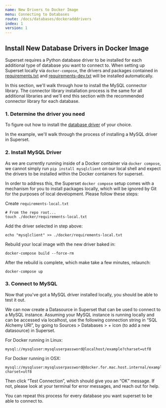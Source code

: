 ```yaml
---
name: New Drivers to Docker Image
menu: Connecting to Databases
route: /docs/databases/dockeradddrivers
index: 1
version: 1
---
```

## Install New Database Drivers in Docker Image 

Superset requires a Python database driver to be installed for each additional type of database you
want to connect to. When setting up Superset locally via `docker-compose`, the drivers and packages
contained in
[requirements.txt](https://github.com/apache/incubator-superset/blob/master/requirements.txt) and
[requirements-dev.txt](https://github.com/apache/incubator-superset/blob/master/requirements-dev.txt)
will be installed automatically.

In this section, we'll walk through how to install the MySQL connector library. The connector
library installation process is the same for all additional libraries and we'll end this section
with the recommended connector library for each database.

### 1. Determine the driver you need

To figure out how to install the [database driver](/docs/databases/installing-database-drivers) of your choice. 

In the example, we'll walk through the process of installing a MySQL driver in Superset.

### 2. Install MySQL Driver

As we are currently running inside of a Docker container via `docker compose`, we cannot simply run
`pip install mysqlclient` on our local shell and expect the drivers to be installed within the
Docker containers for superset.

In order to address this, the Superset `docker compose` setup comes with a mechanism for you to
install packages locally, which will be ignored by Git for the purposes of local development. Please
follow these steps:

Create `requirements-local.txt`

```
# From the repo root...
touch ./docker/requirements-local.txt
```

Add the driver selected in step above:

```
echo "mysqlclient" >> ./docker/requirements-local.txt
```

Rebuild your local image with the new driver baked in:

```
docker-compose build --force-rm
```

After the rebuild is complete, which make take a few minutes, relaunch:

```
docker-compose up
```

### 3. Connect to MySQL

Now that you've got a MySQL driver installed locally, you should be able to test it out.

We can now create a Datasource in Superset that can be used to connect to a MySQL instance. Assuming
your MySQL instance is running locally and can be accessed via localhost, use the following
connection string in “SQL Alchemy URI”, by going to Sources > Databases > + icon (to add a new
datasource) in Superset.

For Docker running in Linux:

```
mysql://mysqluser:mysqluserpassword@localhost/example?charset=utf8
```

For Docker running in OSX:

```
mysql://mysqluser:mysqluserpassword@docker.for.mac.host.internal/example?charset=utf8
```

Then click “Test Connection”, which should give you an “OK” message. If not, please look at your
terminal for error messages, and reach out for help.

You can repeat this process for every database you want superset to be able to connect to.

